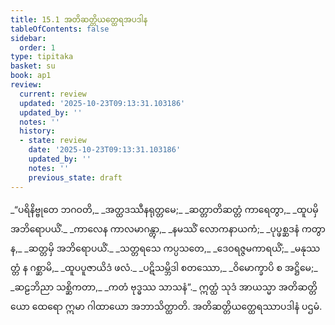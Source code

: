 ```yaml
---
title: 15.1 အတိဆတ္တိယတ္ထေရအပဒါန
tableOfContents: false
sidebar:
  order: 1
type: tipitaka
basket: su
book: ap1
review:
  current: review
  updated: '2025-10-23T09:13:31.103186'
  updated_by: ''
  notes: ''
  history:
  - state: review
    date: '2025-10-23T09:13:31.103186'
    updated_by: ''
    notes: ''
    previous_state: draft
---
```



<ReviewStatus review={frontmatter.review} showDetails={true} />

<HypothesisAnnotation frontmatter={frontmatter} />

<DynamicBreadcrumb />

<Division number="1" book="ap1" e="ch" v="20" p="188">

<Paragraph number="2278" type="verses" book="ap1">
_“ပရိနိဗ္ဗုတေ ဘဂဝတိ,_  
_အတ္ထဒဿီနရုတ္တမေ;_  
_ဆတ္တာတိဆတ္တံ ကာရေတွာ,_  
_ထူပမှိ အဘိရောပယိံ._  

</Paragraph>

</Division>
<Division number="2" book="ap1" e="ch" v="20" p="188">

<Paragraph number="2279" type="verses" book="ap1">
_ကာလေန ကာလမာဂန္တွာ,_  
_နမဿိံ လောကနာယကံ;_  
_ပုပ္ဖစ္ဆဒနံ ကတွာန,_  
_ဆတ္တမှိ အဘိရောပယိံ._  

</Paragraph>

</Division>
<Division number="3" book="ap1" e="ch" v="20" p="188">

<Paragraph number="2280" type="verses" book="ap1">
_သတ္တရသေ ကပ္ပသတေ,_  
_ဒေဝရဇ္ဇမကာရယိံ;_  
_မနုဿတ္တံ န ဂစ္ဆာမိ,_  
_ထူပပူဇာယိဒံ ဖလံ._  

</Paragraph>

</Division>
<Division number="4" book="ap1" e="ch" v="20" p="188">

<Paragraph number="2281" type="verses" book="ap1">
_ပဋိသမ္ဘိဒါ စတဿော,_  
_ဝိမောက္ခာပိ စ အဋ္ဌိမေ;_  
_ဆဠဘိညာ သစ္ဆိကတာ,_  
_ကတံ ဗုဒ္ဓဿ သာသနံ”._  

</Paragraph>

<Paragraph number="2282" book="ap1">
ဣတ္ထံ သုဒံ အာယသ္မာ အတိဆတ္တိယော ထေရော ဣမာ ဂါထာယော အဘာသိတ္ထာတိ.

</Paragraph>
</Division>

<Paragraph number="2283" type="center" book="ap1">
အတိဆတ္တိယတ္ထေရဿာပဒါနံ ပဌမံ.
</Paragraph>